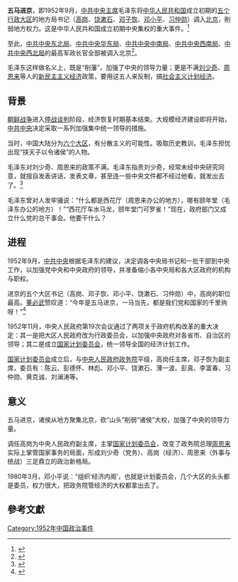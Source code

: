{{Expert needed}}
{{Refimprove|time=2020-10-05T15:46:19+00:00}}
'''五马进京'''，即1952年9月，[[中共中央主席|中共中央主席]]毛泽东将[[中华人民共和国|中华人民共和国]]成立初期的[[大行政区|五个行政大区]]的地方局书记（[[高岗|高岗]]、[[饶漱石|饶漱石]]、[[邓子恢|邓子恢]]、[[邓小平|邓小平]]、[[习仲勋|习仲勋]]）调入[[北京|北京]]，削弱地方权力。这是中华人民共和国成立初期中央集权的重大事件。<ref>{{Cite web |url=http://news.ifeng.com/history/1/200709/0929_335_243629.shtml |title=回忆父亲邓子恢 |accessdate=2009-11-03 |archive-date=2014-12-26 |archive-url=https://web.archive.org/web/20141226203213/http://news.ifeng.com/history/1/200709/0929_335_243629.shtml |dead-url=no }}</ref>

至此，[[中共中央东北局|中共中央东北局]]、[[中共中央华东局|中共中央华东局]]、[[中共中央中南局|中共中央中南局]]、[[中共中央西南局|中共中央西南局]]、[[中共中央西北局|中共中央西北局]]的最高军政长官全部被调入北京<ref>{{Cite web |url=http://hnlzw.hainan.gov.cn/page.php?xuh=144 |title=高饶“死亡同盟”始末 |accessdate=2009-12-03 |archive-date=2007-07-03 |archive-url=https://web.archive.org/web/20070703130550/http://hnlzw.hainan.gov.cn/page.php?xuh=144 |dead-url=no }}</ref>。

毛泽东这样做名义上，既是“削藩”，加强了中央的领导力量；更是不满[[刘少奇|刘少奇]]、[[周恩来|周恩来]]等人的[[新民主主义经济|新民主主义经济]]政策，要用这五人来反制，搞[[计划经济|社会主义计划经济]]。

== 背景 ==
[[朝鲜战争|朝鲜战争]]进入[[朝鲜停战协定|停战谈判]]阶段，经济恢复时期基本结束。大规模经济建设即将开始，[[中共中央|中共中央]]决定采取一系列加强集中统一领导的措施。

当时，中国大陆分为[[大行政区|六个大区]]，有分散主义的可能性。吸取历史教训，毛泽东担忧出现“挟天子以令诸侯”的人物。

毛泽东对刘少奇、周恩来的政策不满。毛泽东指责刘少奇，经常未经中央研究同意，就擅自发表讲话，发表文章，甚至连一些中央文件都不经过他看，就发出去了。<ref>{{Cite book|title=毛泽东选集·第五卷|last=毛|first=泽东|publisher=人民出版社|year=1977|isbn=|location=北京|pages=80}}</ref>

毛泽东曾对人发牢骚说：“什么都是西花厅（周恩来办公的地方），哪有颐年堂（毛泽东办公的地方）！”“西花厅车水马龙，颐年堂门可罗雀！”现在，政府部门又成立什么党的总干事会。他要干什么？

== 进程 ==
1952年9月，[[中国共产党中央委员会|中共中央]]根据毛泽东的建议，决定调各中央局书记和一批干部到中央工作，以加强党中央和中央政府的领导，并准备缩小各中央局和各大区政府的机构与职权。

进京的五个大区书记（高岗、邓子恢、邓小平、饶漱石、习仲勋）中，高岗的职位最高。[[董必武|董必武]]赞叹道：“今年是五马进京，一马当先，都是我们党和国家的千里驹呀！”<ref>{{Cite book|title=半截墓碑下的往事——高岗在北京|last=|first=|publisher=|year=|isbn=|location=|pages=}}</ref>

1952年11月，中央人民政府第19次会议通过了两项关于政府机构改革的重大决定：其一是把大区人民政府改为行政委员会，以加强中央政府对各省市、自治区的领导；其二是成立[[中央人民政府国家计划委员会|国家计划委员会]]，统一领导全国的经济计划工作。

[[中央人民政府国家计划委员会|国家计划委员会]]成立后，与[[中央人民政府政务院|中央人民政府政务院]]平级，高岗任主席，邓子恢为副主席，委员有：陈云、彭德怀、林彪、邓小平、饶漱石、薄一波、彭真、李富春、习仲勋、黄克诚、刘澜涛等。

== 意义 ==
{{Unreferenced section|time=2020-10-05T15:46:19+00:00}}
五马进京，诸侯从地方聚集北京，砍“山头”削弱“诸侯”大权，加强了中央的领导力量。

调任高岗为中央人民政府副主席，主掌[[中央人民政府国家计划委员会|国家计划委员会]]，改变了政务院总理[[周恩来|周恩来]]实际上掌管国家事务的局面，形成刘少奇（党务）、高岗（经济）、周恩来（外事与统战）三足鼎立的政治新格局。

1980年3月，邓小平说：“组织‘经济内阁’，也就是计划委员会，几个大区的头头都是委员，权力很大，把政务院管经济的大权都拿出去了。

== 參考文獻 ==
{{Reflist}}

[[Category:1952年中国政治事件|Category:1952年中国政治事件]]